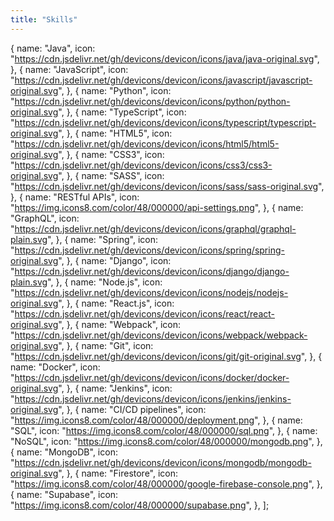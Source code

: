 ```yaml
---
title: "Skills"
---
```


  {
    name: "Java",
    icon: "https://cdn.jsdelivr.net/gh/devicons/devicon/icons/java/java-original.svg",
  },
  {
    name: "JavaScript",
    icon: "https://cdn.jsdelivr.net/gh/devicons/devicon/icons/javascript/javascript-original.svg",
  },
  {
    name: "Python",
    icon: "https://cdn.jsdelivr.net/gh/devicons/devicon/icons/python/python-original.svg",
  },
  {
    name: "TypeScript",
    icon: "https://cdn.jsdelivr.net/gh/devicons/devicon/icons/typescript/typescript-original.svg",
  },
  {
    name: "HTML5",
    icon: "https://cdn.jsdelivr.net/gh/devicons/devicon/icons/html5/html5-original.svg",
  },
  {
    name: "CSS3",
    icon: "https://cdn.jsdelivr.net/gh/devicons/devicon/icons/css3/css3-original.svg",
  },
  {
    name: "SASS",
    icon: "https://cdn.jsdelivr.net/gh/devicons/devicon/icons/sass/sass-original.svg",
  },
  {
    name: "RESTful APIs",
    icon: "https://img.icons8.com/color/48/000000/api-settings.png",
  },
  {
    name: "GraphQL",
    icon: "https://cdn.jsdelivr.net/gh/devicons/devicon/icons/graphql/graphql-plain.svg",
  },
  {
    name: "Spring",
    icon: "https://cdn.jsdelivr.net/gh/devicons/devicon/icons/spring/spring-original.svg",
  },
  {
    name: "Django",
    icon: "https://cdn.jsdelivr.net/gh/devicons/devicon/icons/django/django-plain.svg",
  },
  {
    name: "Node.js",
    icon: "https://cdn.jsdelivr.net/gh/devicons/devicon/icons/nodejs/nodejs-original.svg",
  },
  {
    name: "React.js",
    icon: "https://cdn.jsdelivr.net/gh/devicons/devicon/icons/react/react-original.svg",
  },
  {
    name: "Webpack",
    icon: "https://cdn.jsdelivr.net/gh/devicons/devicon/icons/webpack/webpack-original.svg",
  },
  {
    name: "Git",
    icon: "https://cdn.jsdelivr.net/gh/devicons/devicon/icons/git/git-original.svg",
  },
  {
    name: "Docker",
    icon: "https://cdn.jsdelivr.net/gh/devicons/devicon/icons/docker/docker-original.svg",
  },
  {
    name: "Jenkins",
    icon: "https://cdn.jsdelivr.net/gh/devicons/devicon/icons/jenkins/jenkins-original.svg",
  },
  {
    name: "CI/CD pipelines",
    icon: "https://img.icons8.com/color/48/000000/deployment.png",
  },
  {
    name: "SQL",
    icon: "https://img.icons8.com/color/48/000000/sql.png",
  },
  {
    name: "NoSQL",
    icon: "https://img.icons8.com/color/48/000000/mongodb.png",
  },
  {
    name: "MongoDB",
    icon: "https://cdn.jsdelivr.net/gh/devicons/devicon/icons/mongodb/mongodb-original.svg",
  },
  {
    name: "Firestore",
    icon: "https://img.icons8.com/color/48/000000/google-firebase-console.png",
  },
  {
    name: "Supabase",
    icon: "https://img.icons8.com/color/48/000000/supabase.png",
  },
];
